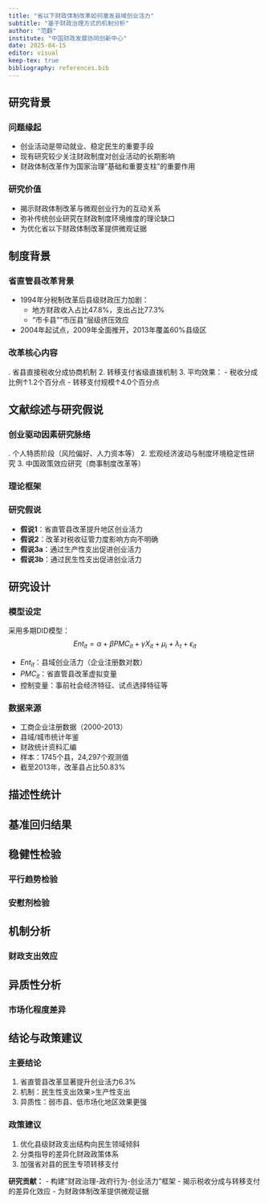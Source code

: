 ```yaml
---
title: "省以下财政体制改革如何激发县域创业活力"
subtitle: "基于财政治理方式的机制分析"
author: "范翻"
institute: "中国财政发展协同创新中心"
date: 2025-04-15
editor: visual
keep-tex: true
bibliography: references.bib
---
```


## 研究背景

### 问题缘起

-   创业活动是带动就业、稳定民生的重要手段
-   现有研究较少关注财政制度对创业活动的长期影响
-   财政体制改革作为国家治理"基础和重要支柱"的重要作用

### 研究价值

-   揭示财政体制改革与微观创业行为的互动关系
-   弥补传统创业研究在财政制度环境维度的理论缺口
-   为优化省以下财政体制改革提供微观证据

## 制度背景

### 省直管县改革背景

\medskip

-   1994年分税制改革后县级财政压力加剧：
    -   地方财政收入占比47.8%，支出占比77.3%
    -   "市卡县""市压县"层级挤压效应
-   2004年起试点，2009年全面推开，2013年覆盖60%县级区

### 改革核心内容

\medskip
1. 省县直接税收分成协商机制 2. 转移支付省级直拨机制 3. 平均效果： -
税收分成比例↑1.2个百分点 - 转移支付规模↑4.0个百分点

## 文献综述与研究假说

### 创业驱动因素研究脉络

\medskip
1. 个人特质阶段（风险偏好、人力资本等） 2.
宏观经济波动与制度环境稳定性研究 3. 中国政策效应研究（商事制度改革等）

### 理论框架

\medskip
\begin{figure}[H]
\centering
%\includegraphics[width=0.8\textwidth]{path_to_fig1}
\caption{"财政治理方式-地方政府行为-创业活力"理论框架}
\end{figure}

### 研究假说

\medskip

-   **假说1**：省直管县改革提升地区创业活力\
-   **假说2**：改革对税收征管力度影响方向不明确\
-   **假说3a**：通过生产性支出促进创业活力\
-   **假说3b**：通过民生性支出促进创业活力

## 研究设计

### 模型设定

采用多期DID模型： $$
Ent_{it} = \alpha + \beta PMC_{it} + \gamma X_{it} + \mu_i + \lambda_t + \epsilon_{it}
$$

\small

-   $Ent_{it}$：县域创业活力（企业注册数对数）
-   $PMC_{it}$：省直管县改革虚拟变量
-   控制变量：事前社会经济特征、试点选择特征等

### 数据来源

\footnotesize

-   工商企业注册数据（2000-2013）
-   县域/城市统计年鉴
-   财政统计资料汇编
-   样本：1745个县，24,297个观测值
-   截至2013年，改革县占比50.83%

## 描述性统计

\begin{table}[H]
\centering
\scriptsize
\begin{tabular}{lccccc}
\hline
变量名 & 观测数 & 均值 & 最小值 & 最大值 & 标准差 \\
\hline
县域创业活力 & 24,297 & 4.95 & 0.00 & 9.12 & 1.13 \\
"省直管县"改革 & 24,297 & 0.22 & 0.00 & 1.00 & 0.42 \\
人均GDP对数 & 24,297 & 8.94 & 6.51 & 12.57 & 0.81 \\
税收分成比例 & 12,203 & 0.64 & 0.15 & 1.00 & 0.14 \\
民生性支出 & 12,203 & 5.19 & 3.20 & 8.96 & 0.55 \\
\hline
\end{tabular}
\caption{主要变量描述性统计}
\end{table}

## 基准回归结果

\begin{table}[H]
\centering
\scriptsize
\begin{tabular}{lcccc}
\hline
 & (1) & (2) & (3) & (4) \\
\hline
省直管县 & 0.093*** & 0.103*** & 0.093*** & 0.063*** \\
 & (0.014) & (0.013) & (0.013) & (0.015) \\
控制变量 & 逐步增加 & & & \\
样本量 & 24,574 & 24,572 & 24,297 & 24,297 \\
R² & 0.887 & 0.889 & 0.892 & 0.897 \\
\hline
\end{tabular}
\caption{省直管县改革对县域创业活力的影响}
\end{table}

## 稳健性检验

### 平行趋势检验

\begin{figure}[H]
\centering
%\includegraphics[width=0.7\textwidth]{path_to_fig2}
\caption{事件研究法结果}
\end{figure}

### 安慰剂检验

\begin{figure}[H]
\centering
%\includegraphics[width=0.7\textwidth]{path_to_fig3}
\caption{随机处理组系数分布}
\end{figure}

## 机制分析

### 财政支出效应

\begin{table}[H]
\centering
\scriptsize
\begin{tabular}{lccc}
\hline
 & 生产性支出 & 民生性支出 & 创业活力 \\
\hline
省直管县 & 0.161* & 0.028* & 0.057* \\
 & (0.084) & (0.015) & (0.037) \\
民生性支出 & & & 0.050* \\
 & & & (0.029) \\
\hline
\end{tabular}
\caption{财政支出的中介效应}
\end{table}

## 异质性分析

### 市场化程度差异

\begin{table}[H]
\centering
\scriptsize
\begin{tabular}{lc}
\hline
 & 创业活力 \\
\hline
省直管县 & 0.314*** \\
 & (0.070) \\
市场化程度×省直管县 & -0.053*** \\
 & (0.015) \\
\hline
\end{tabular}
\caption{市场化程度的调节效应}
\end{table}

## 结论与政策建议

### 主要结论

1.  省直管县改革显著提升创业活力6.3%
2.  机制：民生性支出效果\>生产性支出
3.  异质性：弱市县、低市场化地区效果更强

### 政策建议

1.  优化县级财政支出结构向民生领域倾斜
2.  分类指导的差异化财政政策体系
3.  加强省对县的民生专项转移支付

\small

**研究贡献：** - 构建"财政治理-政府行为-创业活力"框架 -
揭示税收分成与转移支付的差异化效应 - 为财政体制改革提供微观证据
